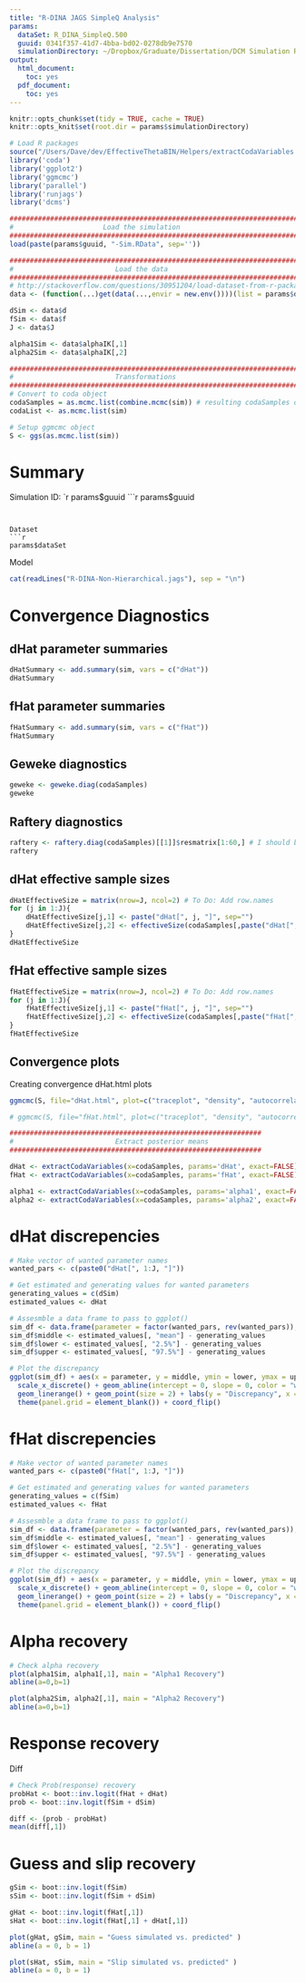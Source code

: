 ```yaml
---
title: "R-DINA JAGS SimpleQ Analysis"
params:
  dataSet: R_DINA_SimpleQ.500
  guuid: 0341f357-41d7-4bba-bd02-0278db9e7570
  simulationDirectory: ~/Dropbox/Graduate/Dissertation/DCM Simulation Results/R-DINA/0341f357-41d7-4bba-bd02-0278db9e7570
output:
  html_document:
    toc: yes
  pdf_document:
    toc: yes
---
```


```r
knitr::opts_chunk$set(tidy = TRUE, cache = TRUE)
knitr::opts_knit$set(root.dir = params$simulationDirectory)
```

```r
# Load R packages
source("/Users/Dave/dev/EffectiveThetaBIN/Helpers/extractCodaVariables.R")
library('coda')
library('ggplot2')
library('ggmcmc')
library('parallel')
library('runjags')
library('dcms')

##############################################################################
#                      Load the simulation                                   #
##############################################################################
load(paste(params$guuid, "-Sim.RData", sep=''))

##############################################################################
#                         Load the data                                      #
##############################################################################
# http://stackoverflow.com/questions/30951204/load-dataset-from-r-package-using-data-assign-it-directly-to-a-variable
data <- (function(...)get(data(...,envir = new.env())))(list = params$dataSet) 

dSim <- data$d
fSim <- data$f
J <- data$J

alpha1Sim <- data$alphaIK[,1]
alpha2Sim <- data$alphaIK[,2]

##############################################################################
#                         Transformations                                    #
##############################################################################
# Convert to coda object
codaSamples = as.mcmc.list(combine.mcmc(sim)) # resulting codaSamples object has these indices: codaSamples[[ chainIdx ]][ stepIdx , paramIdx ]
codaList <- as.mcmc.list(sim)

# Setup ggmcmc object
S <- ggs(as.mcmc.list(sim))
```

# Summary
Simulation ID: `r params$guuid
```r
params$guuid
```


Dataset
```r
params$dataSet
```


Model
```r
cat(readLines("R-DINA-Non-Hierarchical.jags"), sep = "\n")
```

# Convergence Diagnostics
## dHat parameter summaries
```r
dHatSummary <- add.summary(sim, vars = c("dHat"))
dHatSummary
```

## fHat parameter summaries
```r
fHatSummary <- add.summary(sim, vars = c("fHat"))
fHatSummary
```

## Geweke diagnostics
```r
geweke <- geweke.diag(codaSamples)
geweke
```

## Raftery diagnostics
```r
raftery <- raftery.diag(codaSamples)[[1]]$resmatrix[1:60,] # I should be less than 5
raftery
```

## dHat effective sample sizes
```r
dHatEffectiveSize = matrix(nrow=J, ncol=2) # To Do: Add row.names
for (j in 1:J){
	dHatEffectiveSize[j,1] <- paste("dHat[", j, "]", sep="")
	dHatEffectiveSize[j,2] <- effectiveSize(codaSamples[,paste("dHat[", j, "]", sep="")])
}
dHatEffectiveSize
```

## fHat effective sample sizes
```r
fHatEffectiveSize = matrix(nrow=J, ncol=2) # To Do: Add row.names
for (j in 1:J){
	fHatEffectiveSize[j,1] <- paste("fHat[", j, "]", sep="")
	fHatEffectiveSize[j,2] <- effectiveSize(codaSamples[,paste("fHat[", j, "]", sep="")])
}
fHatEffectiveSize
```

## Convergence plots
Creating convergence dHat.html plots
```r
ggmcmc(S, file="dHat.html", plot=c("traceplot", "density", "autocorrelation"), family="dHat", param_page=4)
```

<!-- Creating convergence fHat.html plots -->
```r
# ggmcmc(S, file="fHat.html", plot=c("traceplot", "density", "autocorrelation"), family="fHat", param_page=4)
```

```r
##############################################################
# 						  Extract posterior means											 #
##############################################################

dHat <- extractCodaVariables(x=codaSamples, params='dHat', exact=FALSE)
fHat <- extractCodaVariables(x=codaSamples, params='fHat', exact=FALSE)

alpha1 <- extractCodaVariables(x=codaSamples, params='alpha1', exact=FALSE)
alpha2 <- extractCodaVariables(x=codaSamples, params='alpha2', exact=FALSE)
```


# dHat discrepencies
```r

# Make vector of wanted parameter names
wanted_pars <- c(paste0("dHat[", 1:J, "]"))

# Get estimated and generating values for wanted parameters
generating_values = c(dSim)
estimated_values <- dHat

# Assesmble a data frame to pass to ggplot()
sim_df <- data.frame(parameter = factor(wanted_pars, rev(wanted_pars)), row.names = NULL)
sim_df$middle <- estimated_values[, "mean"] - generating_values
sim_df$lower <- estimated_values[, "2.5%"] - generating_values
sim_df$upper <- estimated_values[, "97.5%"] - generating_values

# Plot the discrepancy
ggplot(sim_df) + aes(x = parameter, y = middle, ymin = lower, ymax = upper) +
  scale_x_discrete() + geom_abline(intercept = 0, slope = 0, color = "white") +
  geom_linerange() + geom_point(size = 2) + labs(y = "Discrepancy", x = NULL, title = "dHat Sim vs. Predicted Discrepency") +
  theme(panel.grid = element_blank()) + coord_flip()
```

# fHat discrepencies
```r
# Make vector of wanted parameter names
wanted_pars <- c(paste0("fHat[", 1:J, "]"))

# Get estimated and generating values for wanted parameters
generating_values = c(fSim)
estimated_values <- fHat

# Assesmble a data frame to pass to ggplot()
sim_df <- data.frame(parameter = factor(wanted_pars, rev(wanted_pars)), row.names = NULL)
sim_df$middle <- estimated_values[, "mean"] - generating_values
sim_df$lower <- estimated_values[, "2.5%"] - generating_values
sim_df$upper <- estimated_values[, "97.5%"] - generating_values

# Plot the discrepancy
ggplot(sim_df) + aes(x = parameter, y = middle, ymin = lower, ymax = upper) +
  scale_x_discrete() + geom_abline(intercept = 0, slope = 0, color = "white") +
  geom_linerange() + geom_point(size = 2) + labs(y = "Discrepancy", x = NULL, title = "fHat Sim vs. Predicted Discrepency") +
  theme(panel.grid = element_blank()) + coord_flip()
```

# Alpha recovery
``` r
# Check alpha recovery
plot(alpha1Sim, alpha1[,1], main = "Alpha1 Recovery")
abline(a=0,b=1)

plot(alpha2Sim, alpha2[,1], main = "Alpha2 Recovery")
abline(a=0,b=1)
```

# Response recovery
Diff
``` r
# Check Prob(response) recovery
probHat <- boot::inv.logit(fHat + dHat)
prob <- boot::inv.logit(fSim + dSim)

diff <- (prob - probHat)
mean(diff[,1])
```

# Guess and slip recovery
```r
gSim <- boot::inv.logit(fSim)
sSim <- boot::inv.logit(fSim + dSim)

gHat <- boot::inv.logit(fHat[,1])
sHat <- boot::inv.logit(fHat[,1] + dHat[,1])

plot(gHat, gSim, main = "Guess simulated vs. predicted" )
abline(a = 0, b = 1)

plot(sHat, sSim, main = "Slip simulated vs. predicted" )
abline(a = 0, b = 1)
```